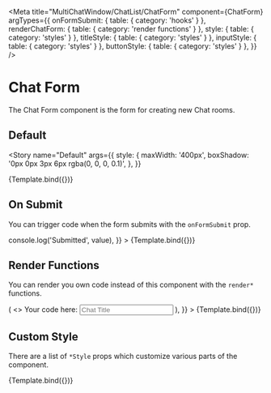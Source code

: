 

<Meta
  title="MultiChatWindow/ChatList/ChatForm"
  component={ChatForm}
  argTypes={{
    onFormSubmit: { table: { category: 'hooks' } },
    renderChatForm: { table: { category: 'render functions' } },
    style: { table: { category: 'styles' } },
    titleStyle: { table: { category: 'styles' } },
    inputStyle: { table: { category: 'styles' } },
    buttonStyle: { table: { category: 'styles' } },
  }}
/>


# Chat Form

The Chat Form component is the form for creating new Chat rooms.

## Default

<Story
  name="Default"
  args={{
    style: {
      maxWidth: '400px',
      boxShadow: '0px 0px 3px 6px rgba(0, 0, 0, 0.1)',
    },
  }}
>
  {Template.bind({})}
</Story>

<ArgsTable story="Default" />

## On Submit

You can trigger code when the form submits with the `onFormSubmit` prop.

<Canvas>
  <Story
    name="On Submit"
    args={{
      style: {
        maxWidth: '400px',
        boxShadow: '0px 0px 3px 6px rgba(0, 0, 0, 0.1)',
      },
      onFormSubmit: (value) => console.log('Submitted', value),
    }}
  >
    {Template.bind({})}
  </Story>
</Canvas>

## Render Functions

You can render you own code instead of this component with the `render*` functions.

<Canvas>
  <Story
    name="Render Functions"
    args={{
      renderChatForm: () => (
        <>
          Your code here: <input placeholder="Chat Title" />
        </>
      ),
    }}
  >
    {Template.bind({})}
  </Story>
</Canvas>

## Custom Style

There are a list of `*Style` props which customize various parts of the component.

<Canvas>
  <Story
    name="Custom Style"
    args={{
      style: {
        maxWidth: '400px',
        border: '2px solid red',
      },
      titleStyle: { border: '2px solid blue' },
      inputStyle: { border: '2px solid orange' },
      buttonStyle: { border: '2px solid green' },
    }}
  >
    {Template.bind({})}
  </Story>
</Canvas>

